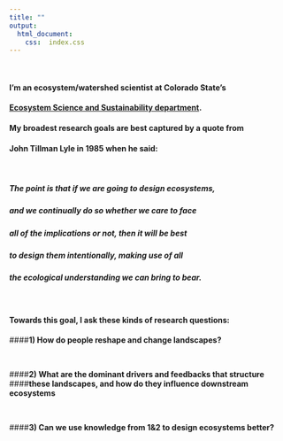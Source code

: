 ```yaml
---
title: ""
output:
  html_document:
    css:  index.css
---
```



<br>

#### I'm an ecosystem/watershed scientist at Colorado State's
#### [Ecosystem Science and Sustainability department](https://warnercnr.colostate.edu/ess/).
#### My broadest research goals are best captured by a quote from
#### John Tillman Lyle in 1985 when he said: 

<br>

#####  The point is that if we are going to design ecosystems,
#####  and we continually do so whether we care to face
#####  all of the implications or not, then it will be best
#####  to design them intentionally, making use of all 
#####  the ecological understanding we can bring to bear.

<br>

#### Towards this goal, I ask these kinds of research questions:




####**1) How do people reshape and change landscapes?**

<br>

####**2) What are the dominant drivers and feedbacks that structure**
####**these landscapes, and how do they influence downstream ecosystems**

<br>

####**3) Can we use knowledge from 1&2 to design ecosystems better?**

<br>
<br>
<br>
<br>


<!-- # ```{r,echo=F,fig.width=1,include=F} -->
<!-- # knitr::include_graphics("images/csume.jpg") -->
<!-- # ``` -->

